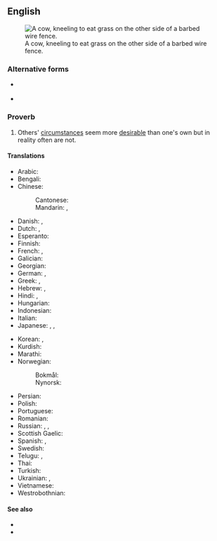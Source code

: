 ==English==
[[File:Cattle eating grass through barbed wire fence.jpg|right|thumb|A cow, kneeling to eat grass on the other side of a barbed wire fence.]]

===Alternative forms===
* {{l|en|the grass is always greener}} {{qualifier|normal shortened form}}
* {{l|en|the grass is always greener on the other side of the fence}} {{qualifier|normal long form}}

===Proverb===
{{en-proverb}}

# Others' [[circumstance]]s seem more [[desirable]] than one's own but in reality often are not.

====Translations====
<!--Note: please provide EQUIVALENT IDIOMS in foreign languages - DO NOT TRANSLATE THE EXPRESSION WORD FOR WORD!-->
{{trans-top|others' circumstances seem more desirable}}
* Arabic: {{t|ar|طبيخ الجارة نوارة، وطبيخ أهل الدار مرار}}
* Bengali: {{t|bn|ঘাস অন্য দিকে সবসময় সবুজ}}
* Chinese:
*: Cantonese: {{t|yue|隔籬飯香|tr=gaak3 lei4 faan6 hoeng1}}
*: Mandarin: {{t+|cmn|這山望著那山高}}, {{t+|cmn|这山望着那山高|tr=zhè shān wàng zhe nà shān gāo}}
* Danish: {{t|da|græsset er altid grønnere på den anden side af hækken}}, {{t+|da|græsset er altid grønnere på den anden side}}
* Dutch: {{t|nl|het gras is altijd groener bij de buren}}, {{t|nl|het gras is altijd groener aan de overkant}}
* Esperanto: {{t|eo|herbaro ĉiam aspektas pli verda trans barilo}}
* Finnish: {{t|fi|ruoho on aina vihreämpää aidan toisella puolella}}
* French: {{t+|fr|l'herbe est toujours plus verte ailleurs}}, {{t+|fr|l'herbe est toujours plus verte dans le pré du voisin}}
* Galician: {{t|gl|a vaca da veciña dá máis leite cá miña}}
* Georgian: {{t-needed|ka}}
* German: {{t|de|die Kirschen aus Nachbars Garten schmecken immer besser}}, {{t|de|die Kirschen aus Nachbars Garten schmecken immer noch am besten}}
* Greek: {{t|el|του γείτονα είναι πάντα καλύτερο}}, {{t|el|το ξένο είναι πιο γλυκό}}
* Hebrew: {{t+|he|הַדֶּשֶׁא שֶׁל הַשָּׁכֵן יָרֹק יוֹתֵר|tr=ha-déshe shel ha-shakhén yarók yotér}}, {{t+|he|הַדֶּשֶׁא שֶׁל הַשָּׁכֵן תָּמִיד יָרֹק יוֹתֵר|tr=ha-déshe shel ha-shakhén tamíd yarók yotér}}
* Hindi: {{t|hi|दूर के ढोल सुहावने}}, {{t|hi|दूर के ढोल सुहावने लगते हैं}}
* Hungarian: {{t+|hu|a szomszéd rétje mindig zöldebb}}
* Indonesian: {{t|id|rumput tetangga selalu terlihat lebih hijau}}
* Italian: {{t|it|l'erba del vicino è sempre più verde}}
* Japanese: {{t|ja|隣の芝生は青く見える|tr=となりのしばふはあおくみえる, tonari no shibafu wa aoku mieru}}, {{t|ja|隣の芝生は青い|tr=となりのしばふはあおい, tonari no shibafu wa aoi}}, {{t|ja|隣の花は赤い|tr=となりのはなはあかい, tonari no hana wa akai}}
{{trans-mid}}
* Korean: {{t|ko|남의 떡이 더 커 보인다}}, {{t|ko|먼 무당이 용하다}}
* Kurdish: {{t+|ku|dengê defe ji dûr ve xweş e}}
* Marathi: {{t|mr|दुरून डोंगर साजरे}}
* Norwegian:
*: Bokmål: {{t+|nb|gresset er alltid grønnere på den andre siden}}
*: Nynorsk: {{t|nn|graset er alltid grønare på den andre sida}}
* Persian: {{t|fa|مرغ همسایه غازه}}
* Polish: {{t|pl|wszędzie dobrze, gdzie nas nie ma}}
* Portuguese: {{t+|pt|a grama do vizinho é sempre mais verde}}
* Romanian: {{t-needed|ro}}
* Russian: {{t|ru|сосе́дняя о́чередь всегда́ дви́жется быстре́е}}, {{t|ru|там хорошо́, где нас нет}}, {{qualifier|vulgar}} {{t|ru|в чужи́х рука́х то́лще}}
* Scottish Gaelic: {{t|gd|'s e miann na lacha an loch air nach bi i}}
* Spanish: {{t|es|la hierba siempre es más verde del otro lado}}, {{t|es|el pasto siempre es más verde del otro lado}}
* Swedish: {{t|sv|gräset är alltid grönare på andra sidan}}
* Telugu: {{t|te|దూరపు కొండలు నునుపు}}, {{t+|te|పొరుగింటి పుల్లకూర రుచి}}
* Thai: {{t-needed|th}}
* Turkish: {{t|tr|davulun sesi uzaktan hoş gelir}}
* Ukrainian: {{t|uk|у сусі́да ха́та бі́ла}}, {{t|uk|у сусі́да ха́та білі́ша}}
* Vietnamese: {{t|vi|đứng núi này trông núi nọ}}
* Westrobothnian: {{t|gmq-bot|kórven ruuv allti stor i annars gryt}}
{{trans-bottom}}

====See also====
* {{l|en|forbidden fruit is the sweetest}}
* {{l|en|how the other half lives}}

{{catlangname|en|sentences}}